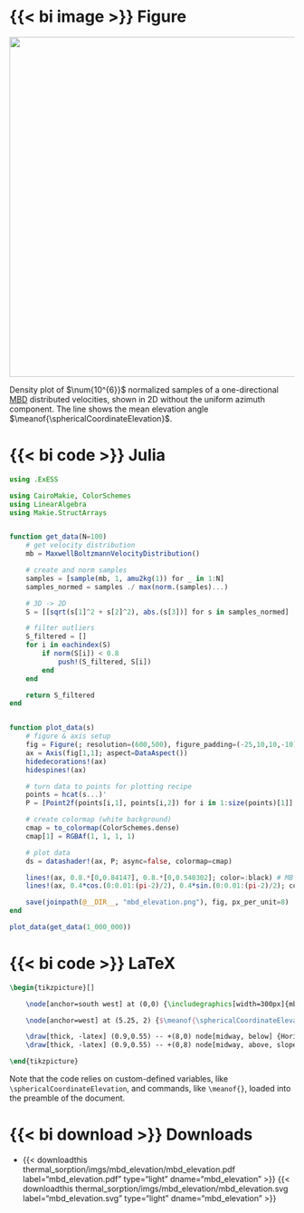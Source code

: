 ::: {.panel-tabset}

# {{< bi image >}} Figure

::: {#fig-mbd}
![](/documentation/drivers/thermal_sorption/imgs/mbd_elevation/mbd_elevation.svg){width="600px"}

Density plot of $\num{10^{6}}$ normalized samples of a one-directional [MBD](/documentation/acronyms.qmd) distributed velocities, shown in 2D without the uniform azimuth component. The line shows the mean elevation angle $\meanof{\sphericalCoordinateElevation}$.
:::

# {{< bi code >}} Julia

```julia
using .ExESS

using CairoMakie, ColorSchemes
using LinearAlgebra
using Makie.StructArrays


function get_data(N=100)
    # get velocity distribution
    mb = MaxwellBoltzmannVelocityDistribution()

    # create and norm samples 
    samples = [sample(mb, 1, amu2kg(1)) for _ in 1:N]
    samples_normed = samples ./ max(norm.(samples)...)

    # 3D -> 2D
    S = [[sqrt(s[1]^2 + s[2]^2), abs.(s[3])] for s in samples_normed]

    # filter outliers
    S_filtered = []
    for i in eachindex(S)
        if norm(S[i]) < 0.8
            push!(S_filtered, S[i])
        end
    end

    return S_filtered
end


function plot_data(s)
    # figure & axis setup
    fig = Figure(; resolution=(600,500), figure_padding=(-25,10,10,-10))
    ax = Axis(fig[1,1]; aspect=DataAspect())
    hidedecorations!(ax)
    hidespines!(ax)

    # turn data to points for plotting recipe
    points = hcat(s...)'
    P = [Point2f(points[i,1], points[i,2]) for i in 1:size(points)[1]]

    # create colormap (white background)
    cmap = to_colormap(ColorSchemes.dense)
    cmap[1] = RGBAf(1, 1, 1, 1)

    # plot data
    ds = datashader!(ax, P; async=false, colormap=cmap)

    lines!(ax, 0.8.*[0,0.84147], 0.8.*[0,0.540302]; color=:black) # MB
    lines!(ax, 0.4*cos.(0:0.01:(pi-2)/2), 0.4*sin.(0:0.01:(pi-2)/2); color=:black)

    save(joinpath(@__DIR__, "mbd_elevation.png"), fig, px_per_unit=8)
end

plot_data(get_data(1_000_000))
```

# {{< bi code >}} LaTeX

```latex
\begin{tikzpicture}[]

    \node[anchor=south west] at (0,0) {\includegraphics[width=300px]{mbd_elevation.png}};

    \node[anchor=west] at (5.25, 2) {$\meanof{\sphericalCoordinateElevation} = \frac{\pi - 2}{2} \approx 0.5708$};

    \draw[thick, -latex] (0.9,0.55) -- +(8,0) node[midway, below] {Horizontal Velocity};
    \draw[thick, -latex] (0.9,0.55) -- +(0,8) node[midway, above, sloped] {Vertical Velocity};

\end{tikzpicture}
```

Note that the code relies on custom-defined variables, like `\sphericalCoordinateElevation`, and commands, like `\meanof{}`, loaded into the preamble of the document.

# {{< bi download >}}  Downloads

* {{< downloadthis thermal_sorption/imgs/mbd_elevation/mbd_elevation.pdf label="mbd_elevation.pdf" type="light" dname="mbd_elevation" >}} {{< downloadthis thermal_sorption/imgs/mbd_elevation/mbd_elevation.svg label="mbd_elevation.svg" type="light" dname="mbd_elevation" >}} 

:::